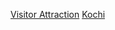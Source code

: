 {{日本行政區劃分類導航|觀光地}}
{{Commonscat|Visitor attractions in Kochi prefecture}}

[[Category:高知縣|Visitor Attraction]]
[[Category:日本各都道府縣旅遊景點|Kochi]]